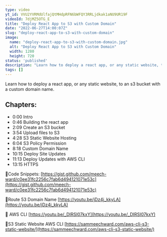 ```yaml
---
type: video
yt_id: VVU2YVRMdUlfajQtMHdpRFN6bWFQY3RRLjdkak1aNU9UR19F
videoId: 7djMZ5OTG_E
title: "Deploy React App to S3 with Custom Domain"
date: "2022-06-27T14:00:07Z"
slug: "deploy-react-app-to-s3-with-custom-domain"
image: 
  name: "deploy-react-app-to-s3-with-custom-domain.jpg"
  alt: "Deploy React App to S3 with Custom Domain"
  width: 1280
  height: 720
status: 'published'
description: "Learn how to deploy a react app, or any static website, to an s3 bucket with a custom domain name."
tags: []
---
```


Learn how to deploy a react app, or any static website, to an s3 bucket with a custom domain name.

## Chapters:

* 0:00​ Intro
* 0:46 Building the react app
* 2:09 Create an S3 bucket
* 3:54 Upload files to S3
* 4:28 S3 Static Website Hosting
* 6:04 S3 Policy Permission
* 8:18 Custom Domain Name
* 10:15 Deploy Site Updates
* 11:13 Deploy Updates with AWS CLI
* 13:15 HTTPS


🔗Code Snippets:
[https://gist.github.com/meech-ward/c0ee31fc2256c7fab6d494121071e53c](https://gist.github.com/meech-ward/c0ee31fc2256c7fab6d494121071e53c)

🔗Route 53 Domain Name
[https://youtu.be/jDz4j_kkyLA](https://youtu.be/jDz4j_kkyLA)

🔗 AWS CLI
[https://youtu.be/_DIRSI07kxY](https://youtu.be/_DIRSI07kxY)

🔗S3 Static Website AWS CLI
[https://sammeechward.com/aws-cli-s3-static-website/](https://sammeechward.com/aws-cli-s3-static-website/)


